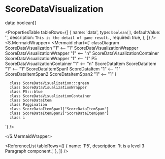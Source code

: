 

<Meta title="ApplicationModel/Components/Pages/AdminPage/UserResult/ScoreDataVisualization/docs" />

# ScoreDataVisualization

<ComponentInfoTable
  name="ScoreDataVisualization"
  description="The component displays pagination."
  source="components/pages/admin-pages/user-results/score-list-item/score-data-visualization"
/>

data: boolean[]

<PropertiesTable
  tableRows={[
    {
      name: 'data',
      type: `boolean[]`,
      defaultValue: '',
      description: `This is the detail of game result.`,
      required: true,
    },
  ]}
/>
<S.MermaidWrapper>
<Mermaid
  chart={`
     classDiagram
      ScoreDataVisualization "1" <-- "1" ScoreDataVisualizationWrapper
      ScoreDataVisualizationWrapper "1" <-- "n" ScoreDataVisualizationContainer
      ScoreDataVisualizationWrapper "1" <-- "1" P5
      ScoreDataVisualizationContainer "1" <-- "n" ScoreDataItem
      ScoreDataItem "1" <-- "1" ScoreDataItemSpan1
      ScoreDataItem "1" <-- "1" ScoreDataItemSpan2
      ScoreDataItemSpan2 "1" <-- "1" i

      class ScoreDataVisualization:::green
      class ScoreDataVisualizationWrapper
      class P5:::blue
      class ScoreDataVisualizationContainer
      class ScoreDataItem
      class Paggination
      class ScoreDataItemSpan1["ScoreDataItemSpan"]
      class ScoreDataItemSpan2["ScoreDataItemSpan"]
      class i

`}
/>

</S.MermaidWrapper>

<ReferenceList
  tableRows={[
    {
      name: 'P5',
      description: 'It is a level 3 Paragraph component.',
    },
  ]}
/>
